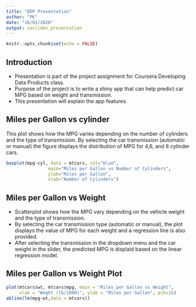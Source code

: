 ---
title: "DDP Presentation"
author: "PK"
date: "16/01/2020"
output: ioslides_presentation
---

```{r setup, include=FALSE}
knitr::opts_chunk$set(echo = FALSE)
```

## Introduction

- Presentation is part of the project assignment for Coursera Developing Data Products class. 
- Purpose of the project is to write a shiny app that can help predict car MPG based on weight and transmission.
- This presentation will explain the app features. 

## Miles per Gallon vs cylinder
This plot shows how the MPG varies depending on the number of cylinders and the type of transmission.
By selecting the car transmission (automatic or manual) the figure displays the distribution of MPG for 4,6, and 8 cylinder cars.
```{r}
boxplot(mpg~cyl, data = mtcars, col="blue",
                main="Miles per Gallon vs Number of Cylinders",
                ylab="Miles per Gallon",
                xlab="Number of Cylinders")
```


## Miles per Gallon vs Weight

- Scatterplot shows how the MPG vary depending on the vehicle weight and the type of transmission.
- By selecting the car transmission type (automatic or manual), the plot displays the value of MPG for each weight and a regression line is also provided.
- After selecting the transmission in the dropdown menu and the car weight in the slider, the predicted MPG is displaid based on the linear regression model.

## Miles per Gallon vs Weight Plot

```{r lm, echo=FALSE}
plot(mtcars$wt, mtcars$mpg, main = "Miles per Gallon vs Weight",
     xlab = "Weght (lb/1000)", ylab = "Miles per Gallon", pch=16)
abline(lm(mpg~wt,data = mtcars)) 
```

